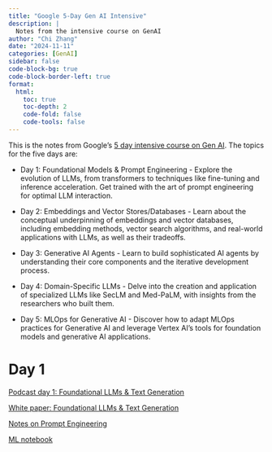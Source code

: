```yaml
---
title: "Google 5-Day Gen AI Intensive"
description: |
  Notes from the intensive course on GenAI
author: "Chi Zhang"
date: "2024-11-11"
categories: [GenAI]
sidebar: false
code-block-bg: true
code-block-border-left: true
format: 
  html:
    toc: true
    toc-depth: 2
    code-fold: false
    code-tools: false
---
```


This is the notes from Google's [5 day intensive course on Gen AI](https://rsvp.withgoogle.com/events/google-generative-ai-intensive). The topics for the five days are: 

* Day 1: Foundational Models & Prompt Engineering - Explore the evolution of LLMs, from transformers to techniques like fine-tuning and inference acceleration. Get trained with the art of prompt engineering for optimal LLM interaction.

* Day 2: Embeddings and Vector Stores/Databases - Learn about the conceptual underpinning of embeddings and vector databases, including embedding methods, vector search algorithms, and real-world applications with LLMs, as well as their tradeoffs.

* Day 3: Generative AI Agents - Learn to build sophisticated AI agents by understanding their core components and the iterative development process.

* Day 4: Domain-Specific LLMs - Delve into the creation and application of specialized LLMs like SecLM and Med-PaLM, with insights from the researchers who built them.

* Day 5: MLOps for Generative AI - Discover how to adapt MLOps practices for Generative AI and leverage Vertex AI's tools for foundation models and generative AI applications.





# Day 1

[Podcast day 1: Foundational LLMs & Text Generation](https://www.youtube.com/watch?v=mQDlCZZsOyo)

[White paper: Foundational LLMs & Text Generation](https://www.kaggle.com/whitepaper-foundational-llm-and-text-generation)

[Notes on Prompt Engineering](https://www.kaggle.com/whitepaper-prompt-engineering)

[ML notebook](https://www.kaggle.com/code/markishere/day-1-prompting)





